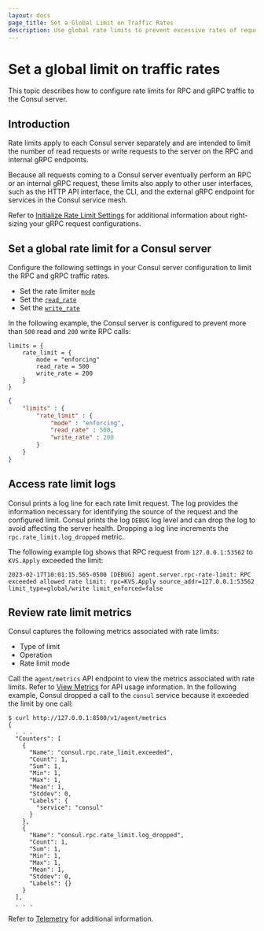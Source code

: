 ```yaml
---
layout: docs
page_title: Set a Global Limit on Traffic Rates
description: Use global rate limits to prevent excessive rates of requests to Consul servers.
---
```


# Set a global limit on traffic rates

This topic describes how to configure rate limits for RPC and gRPC traffic to the Consul server. 

## Introduction 
Rate limits apply to each Consul server separately and are intended to limit the number of read requests or write requests to the server on the RPC and internal gRPC endpoints.

Because all requests coming to a Consul server eventually perform an RPC or an internal gRPC request, these limits also apply to other user interfaces, such as the HTTP API interface, the CLI, and the external gRPC endpoint for services in the Consul service mesh.

Refer to [Initialize Rate Limit Settings](/consul/docs/agent/limits/init-rate-limits) for additional information about right-sizing your gRPC request configurations. 

## Set a global rate limit for a Consul server   
Configure the following settings in your Consul server configuration to limit the RPC and gRPC traffic rates.

- Set the rate limiter [`mode`](/consul/docs/agent/config/config-files#mode-1)
- Set the [`read_rate`](/consul/docs/agent/config/config-files#read_rate) 
- Set the [`write_rate`](/consul/docs/agent/config/config-files#write_rate)

In the following example, the Consul server is configured to prevent more than `500` read and `200` write RPC calls:

<CodeTabs heading="Consul server agent">

```hcl
limits = {
    rate_limit = {
        mode = "enforcing"
        read_rate = 500
        write_rate = 200
    }
}
```

```json
{
    "limits" : {
        "rate_limit" : {
            "mode" : "enforcing",
            "read_rate" : 500,
            "write_rate" : 200
        }
    }
}

```

</CodeTabs>

## Access rate limit logs 
Consul prints a log line for each rate limit request. The log provides the information necessary for identifying the source of the request and the configured limit. Consul prints the log `DEBUG` log level and can drop the log to avoid affecting the server health. Dropping a log line increments the `rpc.rate_limit.log_dropped` metric.

The following example log shows that RPC request from `127.0.0.1:53562` to `KVS.Apply` exceeded the limit:

<CodeBlockConfig hideClipboard>

```shell-session
2023-02-17T10:01:15.565-0500 [DEBUG] agent.server.rpc-rate-limit: RPC 
exceeded allowed rate limit: rpc=KVS.Apply source_addr=127.0.0.1:53562 
limit_type=global/write limit_enforced=false
```
</CodeBlockConfig>

## Review rate limit metrics
Consul captures the following metrics associated with rate limits:

- Type of limit
- Operation
- Rate limit mode

Call the `agent/metrics` API endpoint to view the metrics associated with rate limits. Refer to [View Metrics](/consul/api-docs/agent#view-metrics) for API usage information. In the following example, Consul dropped a call to the `consul` service because it exceeded the limit by one call:

```shell-session
$ curl http://127.0.0.1:8500/v1/agent/metrics
{
  . . .  
  "Counters": [
    {
      "Name": "consul.rpc.rate_limit.exceeded",
      "Count": 1,
      "Sum": 1,
      "Min": 1,
      "Max": 1,
      "Mean": 1,
      "Stddev": 0,
      "Labels": {
        "service": "consul"
      }
    },
    {
      "Name": "consul.rpc.rate_limit.log_dropped",
      "Count": 1,
      "Sum": 1,
      "Min": 1,
      "Max": 1,
      "Mean": 1,
      "Stddev": 0,
      "Labels": {}
    }
  ],
  . . .
```

Refer to [Telemetry]() for additional information.
